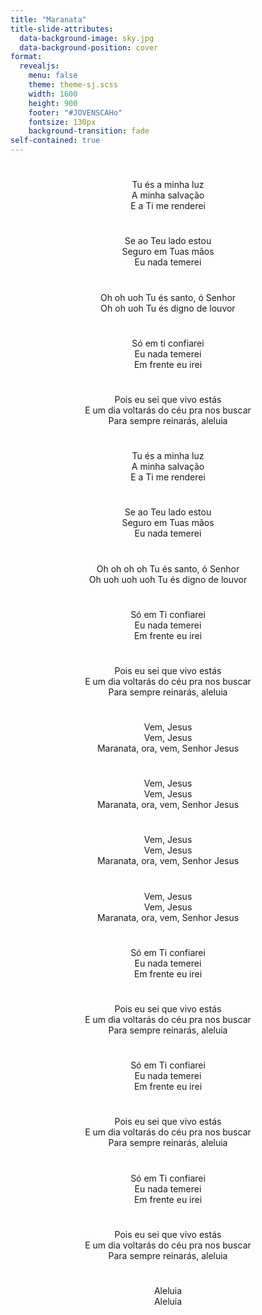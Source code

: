 ```yaml
---
title: "Maranata"
title-slide-attributes:
  data-background-image: sky.jpg
  data-background-position: cover
format: 
  revealjs:
    menu: false
    theme: theme-sj.scss
    width: 1600
    height: 900
    footer: "#JOVENSCAHo"
    fontsize: 130px
    background-transition: fade
self-contained: true
---
```


# {background-image="sky.jpg" auto-animate=true}

<center>
Tu és a minha luz <br>
A minha salvação <br>
E a Ti me renderei <br>
</center>

# {background-image="sky.jpg" auto-animate=true}

<center>
Se ao Teu lado estou <br>
Seguro em Tuas mãos <br>
Eu nada temerei <br>
</center>

# {background-image="sky.jpg" auto-animate=true}

<center>
Oh oh uoh Tu és santo, ó Senhor <br>
Oh oh uoh Tu és digno de louvor <br>
</center>

# {background-image="sky.jpg" auto-animate=true}

<center>
Só em ti confiarei <br>
Eu nada temerei <br>
Em frente eu irei <br>
</center>

# {background-image="sky.jpg" auto-animate=true}

<center>
Pois eu sei que vivo estás <br>
E um dia voltarás do céu pra nos buscar <br>
Para sempre reinarás, aleluia <br>
</center>

# {background-image="sky.jpg" auto-animate=true}

<center>
Tu és a minha luz <br>
A minha salvação <br>
E a Ti me renderei  <br>
</center>

# {background-image="sky.jpg" auto-animate=true}

<center>
Se ao Teu lado estou <br>
Seguro em Tuas mãos <br>
Eu nada temerei <br>
</center>

# {background-image="sky.jpg" auto-animate=true}

<center>
Oh oh oh oh Tu és santo, ó Senhor <br>
Oh uoh uoh uoh Tu és digno de louvor <br>
</center>

# {background-image="sky.jpg" auto-animate=true}

<center>
Só em Ti confiarei <br>
Eu nada temerei <br>
Em frente eu irei <br>
</center>

# {background-image="sky.jpg" auto-animate=true}

<center>
Pois eu sei que vivo estás <br>
E um dia voltarás do céu pra nos buscar <br>
Para sempre reinarás, aleluia <br>
</center>

# {background-image="sky.jpg" auto-animate=true}

<center>
Vem, Jesus <br>
Vem, Jesus <br>
Maranata, ora, vem, Senhor Jesus <br>
</center>

# {background-image="sky.jpg" auto-animate=true}

<center>
Vem, Jesus <br>
Vem, Jesus <br>
Maranata, ora, vem, Senhor Jesus <br>
</center>

# {background-image="sky.jpg" auto-animate=true}

<center>
Vem, Jesus <br>
Vem, Jesus <br>
Maranata, ora, vem, Senhor Jesus <br>
</center>

# {background-image="sky.jpg" auto-animate=true}

<center>
Vem, Jesus <br>
Vem, Jesus <br>
Maranata, ora, vem, Senhor Jesus <br>
</center>

# {background-image="sky.jpg" auto-animate=true}

<center>
Só em Ti confiarei <br>
Eu nada temerei <br>
Em frente eu irei <br>
</center>

# {background-image="sky.jpg" auto-animate=true}

<center>
Pois eu sei que vivo estás <br>
E um dia voltarás do céu pra nos buscar <br>
Para sempre reinarás, aleluia <br>
</center>

# {background-image="sky.jpg" auto-animate=true}

<center>
Só em Ti confiarei <br>
Eu nada temerei <br>
Em frente eu irei <br>
</center>

# {background-image="sky.jpg" auto-animate=true}

<center>
Pois eu sei que vivo estás <br>
E um dia voltarás do céu pra nos buscar <br>
Para sempre reinarás, aleluia <br>
</center>

# {background-image="sky.jpg" auto-animate=true}

<center>
Só em Ti confiarei <br>
Eu nada temerei <br>
Em frente eu irei <br>
</center>

# {background-image="sky.jpg" auto-animate=true}

<center>
Pois eu sei que vivo estás <br>
E um dia voltarás do céu pra nos buscar <br>
Para sempre reinarás, aleluia <br>
</center>

# {background-image="sky.jpg" auto-animate=true}

<center>
Aleluia <br>
Aleluia
</center>